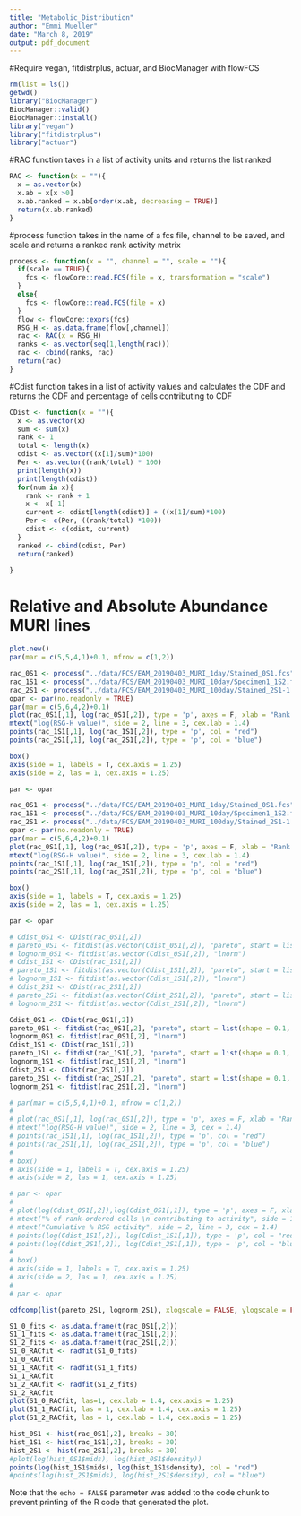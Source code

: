 ```yaml
---
title: "Metabolic_Distribution"
author: "Emmi Mueller"
date: "March 8, 2019"
output: pdf_document
---
```


#Require vegan, fitdistrplus, actuar, and BiocManager with flowFCS
```r
rm(list = ls())
getwd()
library("BiocManager")
BiocManager::valid()
BiocManager::install()
library("vegan")
library("fitdistrplus")
library("actuar")

```

#RAC function takes in a list of activity units and returns the list ranked
```r
RAC <- function(x = ""){
  x = as.vector(x)
  x.ab = x[x >0]
  x.ab.ranked = x.ab[order(x.ab, decreasing = TRUE)]
  return(x.ab.ranked)
}


```

#process function takes in the name of a fcs file, channel to be saved, and scale and returns a ranked rank activity matrix
```r
process <- function(x = "", channel = "", scale = ""){
  if(scale == TRUE){
    fcs <- flowCore::read.FCS(file = x, transformation = "scale")
  }
  else{
    fcs <- flowCore::read.FCS(file = x)
  }
  flow <- flowCore::exprs(fcs)
  RSG_H <- as.data.frame(flow[,channel])
  rac <- RAC(x = RSG_H)
  ranks <- as.vector(seq(1,length(rac)))
  rac <- cbind(ranks, rac)
  return(rac)
}
```

#Cdist function takes in a list of activity values and calculates the CDF and returns the CDF and percentage of cells contributing to CDF
```r
CDist <- function(x = ""){
  x <- as.vector(x)
  sum <- sum(x)
  rank <- 1
  total <- length(x)
  cdist <- as.vector((x[1]/sum)*100)
  Per <- as.vector((rank/total) * 100)
  print(length(x))
  print(length(cdist))
  for(num in x){
    rank <- rank + 1
    x <- x[-1]
    current <- cdist[length(cdist)] + ((x[1]/sum)*100)
    Per <- c(Per, ((rank/total) *100))
    cdist <- c(cdist, current)
  }
  ranked <- cbind(cdist, Per)
  return(ranked)

}
```


# Relative and Absolute Abundance MURI lines
```r
plot.new()
par(mar = c(5,5,4,1)+0.1, mfrow = c(1,2))

rac_0S1 <- process("../data/FCS/EAM_20190403_MURI_1day/Stained_0S1.fcs", "BL1-H", TRUE)
rac_1S1 <- process("../data/FCS/EAM_20190403_MURI_10day/Specimen1_1S2.fcs", "BL1-H", TRUE)
rac_2S1 <- process("../data/FCS/EAM_20190403_MURI_100day/Stained_2S1-1.fcs", "BL1-H", TRUE)
opar <- par(no.readonly = TRUE)
par(mar = c(5,6,4,2)+0.1)
plot(rac_0S1[,1], log(rac_0S1[,2]), type = 'p', axes = F, xlab = "Rank in activity", ylab = "", main = "Relative", las = 1, cex.lab = 1.4, cex.axis = 1.25)
mtext("log(RSG-H value)", side = 2, line = 3, cex.lab = 1.4)
points(rac_1S1[,1], log(rac_1S1[,2]), type = 'p', col = "red")
points(rac_2S1[,1], log(rac_2S1[,2]), type = 'p', col = "blue")

box()
axis(side = 1, labels = T, cex.axis = 1.25)
axis(side = 2, las = 1, cex.axis = 1.25)

par <- opar

rac_0S1 <- process("../data/FCS/EAM_20190403_MURI_1day/Stained_0S1.fcs", "BL1-H")
rac_1S1 <- process("../data/FCS/EAM_20190403_MURI_10day/Specimen1_1S2.fcs", "BL1-H")
rac_2S1 <- process("../data/FCS/EAM_20190403_MURI_100day/Stained_2S1-1.fcs", "BL1-H")
opar <- par(no.readonly = TRUE)
par(mar = c(5,6,4,2)+0.1)
plot(rac_0S1[,1], log(rac_0S1[,2]), type = 'p', axes = F, xlab = "Rank in activity", ylab = "", main = "Absolute", las = 1, cex.lab = 1.4, cex.axis = 1.25)
mtext("log(RSG-H value)", side = 2, line = 3, cex.lab = 1.4)
points(rac_1S1[,1], log(rac_1S1[,2]), type = 'p', col = "red")
points(rac_2S1[,1], log(rac_2S1[,2]), type = 'p', col = "blue")

box()
axis(side = 1, labels = T, cex.axis = 1.25)
axis(side = 2, las = 1, cex.axis = 1.25)

par <- opar
```


```r
# Cdist_0S1 <- CDist(rac_0S1[,2])
# pareto_0S1 <- fitdist(as.vector(Cdist_0S1[,2]), "pareto", start = list(shape = 0.1, scale = 10))
# lognorm_0S1 <- fitdist(as.vector(Cdist_0S1[,2]), "lnorm")
# Cdist_1S1 <- CDist(rac_1S1[,2])
# pareto_1S1 <- fitdist(as.vector(Cdist_1S1[,2]), "pareto", start = list(shape = 0.1, scale = 10))
# lognorm_1S1 <- fitdist(as.vector(Cdist_1S1[,2]), "lnorm")
# Cdist_2S1 <- CDist(rac_2S1[,2])
# pareto_2S1 <- fitdist(as.vector(Cdist_2S1[,2]), "pareto", start = list(shape = 0.1, scale = 10))
# lognorm_2S1 <- fitdist(as.vector(Cdist_2S1[,2]), "lnorm")

Cdist_0S1 <- CDist(rac_0S1[,2])
pareto_0S1 <- fitdist(rac_0S1[,2], "pareto", start = list(shape = 0.1, scale = 10))
lognorm_0S1 <- fitdist(rac_0S1[,2], "lnorm")
Cdist_1S1 <- CDist(rac_1S1[,2])
pareto_1S1 <- fitdist(rac_1S1[,2], "pareto", start = list(shape = 0.1, scale = 10))
lognorm_1S1 <- fitdist(rac_1S1[,2], "lnorm")
Cdist_2S1 <- CDist(rac_2S1[,2])
pareto_2S1 <- fitdist(rac_2S1[,2], "pareto", start = list(shape = 0.1, scale = 10))
lognorm_2S1 <- fitdist(rac_2S1[,2], "lnorm")

# par(mar = c(5,5,4,1)+0.1, mfrow = c(1,2))
# 
# plot(rac_0S1[,1], log(rac_0S1[,2]), type = 'p', axes = F, xlab = "Rank in activity", ylab = "", las = 1, cex.lab = 1.4, cex.axis = 1.25)
# mtext("log(RSG-H value)", side = 2, line = 3, cex = 1.4)
# points(rac_1S1[,1], log(rac_1S1[,2]), type = 'p', col = "red")
# points(rac_2S1[,1], log(rac_2S1[,2]), type = 'p', col = "blue")
# 
# box()
# axis(side = 1, labels = T, cex.axis = 1.25)
# axis(side = 2, las = 1, cex.axis = 1.25)

# par <- opar
# 
# plot(log(Cdist_0S1[,2]),log(Cdist_0S1[,1]), type = 'p', axes = F, xlab = "", ylab = "", las = 1, cex.lab = 1.4, cex.axis = 1.25)
# mtext("% of rank-ordered cells \n contributing to activity", side = 1, line = 4, cex = 1.4)
# mtext("Cumulative % RSG activity", side = 2, line = 3, cex = 1.4)
# points(log(Cdist_1S1[,2]), log(Cdist_1S1[,1]), type = 'p', col = "red")
# points(log(Cdist_2S1[,2]), log(Cdist_2S1[,1]), type = 'p', col = "blue")
# 
# box()
# axis(side = 1, labels = T, cex.axis = 1.25)
# axis(side = 2, las = 1, cex.axis = 1.25)
# 
# par <- opar

cdfcomp(list(pareto_2S1, lognorm_2S1), xlogscale = FALSE, ylogscale = FALSE)
```
```r

S1_0_fits <- as.data.frame(t(rac_0S1[,2]))
S1_1_fits <- as.data.frame(t(rac_1S1[,2]))
S1_2_fits <- as.data.frame(t(rac_2S1[,2]))
S1_0_RACfit <- radfit(S1_0_fits)
S1_0_RACfit
S1_1_RACfit <- radfit(S1_1_fits)
S1_1_RACfit
S1_2_RACfit <- radfit(S1_2_fits)
S1_2_RACfit
plot(S1_0_RACfit, las=1, cex.lab = 1.4, cex.axis = 1.25)
plot(S1_1_RACfit, las = 1, cex.lab = 1.4, cex.axis = 1.25)
plot(S1_2_RACfit, las = 1, cex.lab = 1.4, cex.axis = 1.25)

```

```r
hist_0S1 <- hist(rac_0S1[,2], breaks = 30)
hist_1S1 <- hist(rac_1S1[,2], breaks = 30)
hist_2S1 <- hist(rac_2S1[,2], breaks = 30)
#plot(log(hist_0S1$mids), log(hist_0S1$density))
points(log(hist_1S1$mids), log(hist_1S1$density), col = "red")
#points(log(hist_2S1$mids), log(hist_2S1$density), col = "blue")
```
Note that the `echo = FALSE` parameter was added to the code chunk to prevent printing of the R code that generated the plot.
